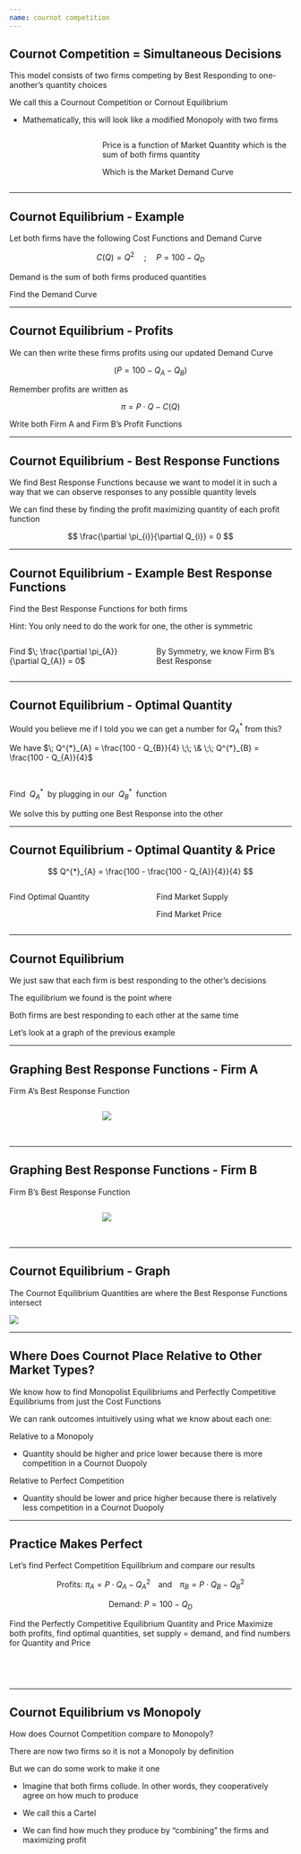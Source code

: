 ```yaml
---
name: cournot competition
---
```


<!--
## The Man Himself 

:::: {.columns}

::: {.column width="50%"}
![](images/antoine-augustin-cournot.jpg){fig-align="center"}

[Antoine Augustin Cournot (1801 - 1877)]{.hi .align-center .small}
:::

::: {.column width="50%"}
- Published his theory of competition in 1838 in his volume of Recherches sur les Principes Mathématiques de la Théorie des Richesses
- Inspired by observing competition in a spring water duopoly
- Joseph Bertrand apparently disliked it and made his own model which we will look at later
- This model is 186 years old
:::

::::

---
-->

## Cournot Competition = Simultaneous Decisions

This model consists of two firms competing by [Best Responding]{.hi-orange} to one-another's quantity choices

We call this a [Cournout Competition or Cornout Equilibrium]{.hi} 

- Mathematically, this will look like a modified [Monopoly]{.hi-red} with two firms 

:::: {.columns}

::: {.column width="30%"}

<br><br>

::: {.fragment .small}
\begin{align*}
    \pi_{A} &= P \cdot Q_{A} - C(Q_{A}) \\
    \pi_{B} &= P \cdot Q_{B} - C(Q_{B}) \\
\end{align*}
:::

:::

::: {.column width="70%"}

::: {.fragment}
[Price is a function of Market Quantity which is the sum of both firms quantity]{.hi .align-center}
:::

::: {.fragment}
\begin{align*}
    P &= f(Q_{S}) = f(Q_{A} + Q_{B})
\end{align*}

[Which is the Market Demand Curve]{.h .align-center}
:::

:::

::::

---

## Cournot Equilibrium - Example

Let both firms have the following [Cost Functions]{.hi} and [Demand Curve]{.hi}

$$
    C(Q) = Q^{2} \;\;\;\;\; ; \;\;\;\;\; P = 100 - Q_{D}
$$

[Demand]{.hi} is the sum of both firms produced quantities

::: {.fragment}
\begin{align*}
    Q_{D} &= Q_{A} + Q_{B} \\
\end{align*}
:::

::: {.fragment}
[Find the Demand Curve]{.hi .align-center}
:::

::: {.fragment}
\begin{align*}
    P &= 100 - \color{red}{Q_{D}} \\
    P &= 100 - \color{red}{(Q_{A} + Q_{B})} \\
     P &= 100 - Q_{A} - Q_{B}
\end{align*}
:::

---

## Cournot Equilibrium - Profits

We can then write these firms profits using our [updated Demand Curve]{.hi} 

$$
    (P = 100 - Q_{A} - Q_{B})
$$

Remember profits are written as

$$
    \pi = P \cdot Q - C(Q)
$$

[Write both Firm A and Firm B's Profit Functions]{.hi .align-center}

::: {.fragment}
\begin{align*}
    \pi_{A} &= (100 - Q_{A} - Q_{B}) \cdot Q_{A} - Q_{A}^{2} \\ \\
    \pi_{B} &= (100 - Q_{A} - Q_{B}) \cdot Q_{B} - Q_{B}^{2}
\end{align*}
:::

---

## Cournot Equilibrium - Best Response Functions 

We find [Best Response Functions]{.hi-orange} because we want to model it in such a way that we can observe responses to any possible quantity levels

We can find these by finding the profit maximizing quantity of each profit function

$$
    \frac{\partial \pi_{i}}{\partial Q_{i}} = 0
$$

---

## Cournot Equilibrium - Example Best Response Functions

[\begin{align*}
    \pi_{A} &= (100 - Q_{A} - Q_{B}) \cdot Q_{A} - Q_{A}^{2} \\ \\
    \pi_{B} &= (100 - Q_{A} - Q_{B}) \cdot Q_{B} - Q_{B}^{2}
\end{align*}]{.tiny }

[Find the Best Response Functions for both firms]{.hi .note .align-center .small}

[Hint: You only need to do the work for one, the other is symmetric]{.hi .align-center .small}

:::: {.columns}

::: {.column width="50%"}
[Find $\; \frac{\partial \pi_{A}}{\partial Q_{A}} = 0$]{.hi .align-center .small}

::: {.fragment .tiny}
\begin{align*}
    100 - 2Q_{A} - Q_{B} - 2Q_{A} &= 0 \\
    4Q_{A} &= 100 - Q_{B} \\ 
    Q^{*}_{A} &= \frac{100 - Q_{B}}{4}
\end{align*}    
:::

:::

::: {.column width="50%"}

::: {.fragment}
[By Symmetry, we know Firm B's Best Response]{.hi .align-center}

\begin{align*}
    Q^{*}_{B} &= \frac{100 - Q_{A}}{4}
\end{align*}
:::

:::

::::

---

## Cournot Equilibrium - Optimal Quantity 

Would you believe me if I told you we can get a number for $Q_{A}^{*}$ from this?

::: {.fragment .tiny}
We have $\; Q^{*}_{A} = \frac{100 - Q_{B}}{4} \;\; \& \;\; Q^{*}_{B} = \frac{100 - Q_{A}}{4}$

<br>

[Find $\; Q^{*}_{A} \;$ by plugging in our $\; Q^{*}_{B} \;$ function]{.hi .align-center .small}
:::

::: {.fragment .small}
[We solve this by putting one Best Response into the other]{.hi .align-center}

\begin{align*}
    Q^{*}_{A} = \frac{100 - \color{red}{Q_{B}}}{4} \\ \\
    Q^{*}_{A} = \frac{100 - \color{red}{\frac{100 - Q_{A}}{4}}}{4}
\end{align*}
:::

---

## Cournot Equilibrium - Optimal Quantity & Price

$$
    Q^{*}_{A} = \frac{100 - \frac{100 - Q_{A}}{4}}{4}
$$

:::: {.columns}

::: {.column width="50%"}
[Find Optimal Quantity]{.hi .align-center}

::: {.fragment}
\begin{align*}
    4Q^{*}_{A} &= 100 - \frac{100 - Q_{A}^{*}}{4} \\
    16Q^{*}_{A} &= 400 - (100 - Q_{A}^{*}) \\ 
    15Q^{*}_{A} &= 300 \\
    Q^{*}_{A} &= 20 = Q^{*}_{B} 
\end{align*}
:::

:::

::: {.column width="50%"}
[Find Market Supply]{.hi .align-center .small}

::: {.fragment .small}
\begin{align*}
    Q_{S} &= Q_{A}^{*} + Q_{B}^{*} \\ 
    Q_{S} &= 20 + 20 \\
    Q_{S} &= 40
\end{align*}
:::

[Find Market Price]{.hi .align-center .small}

::: {.fragment .small}
\begin{align*}
    P &= 100 - Q_{D} \\
    P &= 100 - 40 \\
    P^{*} &= 60
\end{align*}
:::

:::

::::

---

## Cournot Equilibrium 

We just saw that each firm is best responding to the other's decisions

[The equilibrium we found is the point where]{.align-center} 

[Both firms are best responding to each other at the same time]{.hi .align-center}

Let's look at a graph of the previous example

---

## Graphing Best Response Functions - Firm A

[Firm A's Best Response Function]{.hi-orange .align-center}

:::: {.columns}

::: {.column width="30%"}

<br><br>

\begin{align*}
    Q^{*}_{A} &= \frac{100 - Q^{*}_{B}}{4} \\ \\
    Q^{*}_{A} &= 25 - \frac{Q^{*}_{B}}{4}
\end{align*}

:::

::: {.column width="70%"}
![](images/firm-a-best-response.png)
:::

::::

---

## Graphing Best Response Functions - Firm B

[Firm B's Best Response Function]{.hi-orange .align-center}

:::: {.columns}

::: {.column width="30%"}

<br><br>

\begin{align*}
    Q^{*}_{B} &= \frac{100 - Q^{*}_{A}}{4} \\ \\
    Q^{*}_{B} &= 25 - \frac{Q^{*}_{A}}{4}
\end{align*}

:::

::: {.column width="70%"}
![](images/firm-b-best-response.png)
:::

::::

---

## Cournot Equilibrium - Graph

The [Cournot Equilibrium Quantities]{.hi} are where the [Best Response Functions]{.hi-orange} intersect

![](images/cournot-equilibrium.png){fig-align="center"}

---

## Where Does Cournot Place Relative to Other Market Types?

We know how to find [Monopolist Equilibriums]{.hi-red} and [Perfectly Competitive Equilibriums]{.hi-green} from just the [Cost Functions]{.hi} 

We can rank outcomes intuitively using what we know about each one:

Relative to a [Monopoly]{.hi-red}

::: {.fragment}
- Quantity should be higher and price lower because there is [more]{.hi} competition in a [Cournot Duopoly]{.hi}
:::

Relative to [Perfect Competition]{.hi-green}

::: {.fragment}
- Quantity should be lower and price higher because there is relatively less competition in a [Cournot Duopoly]{.hi}
:::

---

## Practice Makes Perfect

Let's find [Perfect Competition Equilibrium]{.hi-green} and compare our results

::: {.fragment .tiny}
$$
    \text{Profits: } \pi_{A} = P \cdot Q_{A} - Q_{A}^{2} \;\;\;\; \text{and} \;\;\;\; \pi_{B} = P \cdot Q_{B} - Q_{B}^{2}
$$

$$
    \text{Demand: } P = 100 - Q_{D}
$$

[Find the Perfectly Competitive Equilibrium Quantity and Price]{.hi .align-center}
[Maximize both profits, find optimal quantities, set supply = demand, and find numbers for Quantity and Price]{.hi .align-center}
:::

::: {.fragment .small}

:::: {.columns}

::: {.column width="33%" .tiny}
\begin{align*}
    \frac{\partial \pi_{A}}{\partial Q_{A}} &= 0 \\
    P - 2Q_{A} &= 0 \\
    Q_{A}^{*} &= \frac{P}{2} \\
    Q_{B}^{*} &= \frac{P}{2}
\end{align*}
:::

::: {.column width="33%" .tiny}
::: {.fragment}
\begin{align*}
    Q_{S} &= Q_{A}^{*} + Q_{B}^{*} \\
    Q_{S} &= \frac{P}{2} + \frac{P}{2} = P 
\end{align*}

\begin{align*}
    \text{Supply} &= \text{Demand} \\
    Q_{S} &= 100 - Q_{D} \\
    2Q &= 100 \\
    Q^{*} &= 50  
\end{align*}
:::
:::

::: {.column width="33%"}
<br>

::: {.fragment}
\begin{align*}
    P^{*} &= 100 - Q^{*} \\
    P^{*} &= 100 - 50 \\
    P^{*} &= 50
\end{align*}
:::
:::

::::

:::

---

## Cournot Equilibrium vs Monopoly

How does [Cournot Competition]{.hi} compare to [Monopoly]{.hi-red}?

There are now two firms so it is not a [Monopoly]{.hi-red} by definition

But we can do some work to make it one

::: {.incremental}
- Imagine that both firms [collude]{.hi}. In other words, they [cooperatively agree on how much to produce]{.hi}
- We call this a [Cartel]{.hi-purple}

- We can find how much they produce by "combining" the firms and maximizing profit
:::